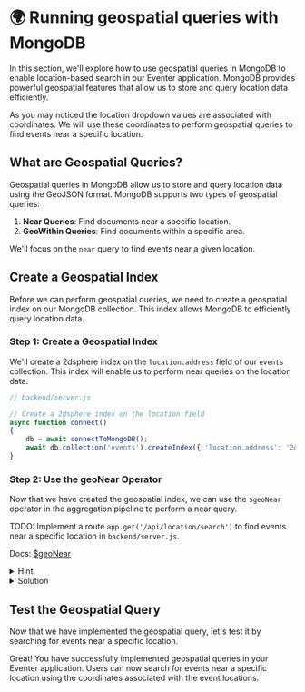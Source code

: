 # 🌍 Running geospatial queries with MongoDB

In this section, we'll explore how to use geospatial queries in MongoDB to enable location-based search in our Eventer application. MongoDB provides powerful geospatial features that allow us to store and query location data efficiently.

As you may noticed the location dropdown values are associated with coordinates. We will use these coordinates to perform geospatial queries to find events near a specific location.

## What are Geospatial Queries?

Geospatial queries in MongoDB allow us to store and query location data using the GeoJSON format. MongoDB supports two types of geospatial queries:

1. **Near Queries**: Find documents near a specific location.
2. **GeoWithin Queries**: Find documents within a specific area.

We'll focus on the `near` query to find events near a given location.


## Create a Geospatial Index

Before we can perform geospatial queries, we need to create a geospatial index on our MongoDB collection. This index allows MongoDB to efficiently query location data.

### Step 1: Create a Geospatial Index

We'll create a 2dsphere index on the `location.address` field of our `events` collection. This index will enable us to perform near queries on the location data.

```javascript
// backend/server.js

// Create a 2dsphere index on the location field
async function connect()
{
    db = await connectToMongoDB();
    await db.collection('events').createIndex({ 'location.address': '2dsphere' });
}

```


### Step 2: Use the geoNear Operator

Now that we have created the geospatial index, we can use the `$geoNear` operator in the aggregation pipeline to perform a near query.


TODO: Implement a route `app.get('/api/location/search')` to find events near a specific location in `backend/server.js`.

Docs: [$geoNear](https://docs.mongodb.com/manual/reference/operator/aggregation/geoNear/)

<details>
<summary>Hint</summary>

Use the `$geoNear` stage in the aggregation pipeline to perform a near query on the indexed field. You can specify the `near` parameter with the coordinates of the location you want to search near. Remeber that the coordinates should be in the GeoJSON format which is under `query.address`.



</details>


<details>
<summary>Solution</summary>

```javascript
// backend/server.js

app.get('/api/search/location', async (req, res) => {
  const query = JSON.parse(req.query.query);


  try {
      const results = await db.collection('events').aggregate([
          {
              $geoNear: {
                  near: query.address,
                  distanceField: 'distance',
                  spherical: true
              }
          }
      ]).toArray();

      res.json(results);
  } catch (error) {
      console.error('Error searching for events:', error);
      res.status(500).json({ error: 'Error searching for events' });
  }
});
```

</details>


## Test the Geospatial Query

Now that we have implemented the geospatial query, let's test it by searching for events near a specific location.

Great! You have successfully implemented geospatial queries in your Eventer application. Users can now search for events near a specific location using the coordinates associated with the event locations.




